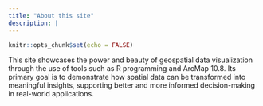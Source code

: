 ```yaml
---
title: "About this site"
description: |
---
```


```r
knitr::opts_chunk$set(echo = FALSE)
```

This site showcases the power and beauty of geospatial data visualization through the use of tools such as R programming and ArcMap 10.8. Its primary goal is to demonstrate how spatial data can be transformed into meaningful insights, supporting better and more informed decision-making in real-world applications.